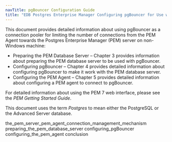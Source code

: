 ```yaml
---
navTitle: pgBouncer Configuration Guide
title: "EDB Postgres Enterprise Manager Configuring pgBouncer for Use with PEM Agents"
---
```


This document provides detailed information about using pgBouncer as a connection pooler for limiting the number of connections from the PEM Agent towards the Postgres Enterprise Manager (PEM) server on non-Windows machine:

-   Preparing the PEM Database Server – Chapter 3 provides information about preparing the PEM database server to be used with pgBouncer.
-   Configuring pgBouncer – Chapter 4 provides detailed information about configuring pgBouncer to make it work with the PEM database server.
-   Configuring the PEM Agent – Chapter 5 provides detailed information about configuring a PEM agent to connect to pgBouncer.

For detailed information about using the PEM 7 web interface, please see the *PEM Getting Started Guide*.

This document uses the term *Postgres* to mean either the PostgreSQL or the Advanced Server database.

<div class="toctree" maxdepth="3">

the_pem_server_pem_agent_connection_management_mechanism preparing_the_pem_database_server configuring_pgBouncer configuring_the_pem_agent conclusion

</div>
